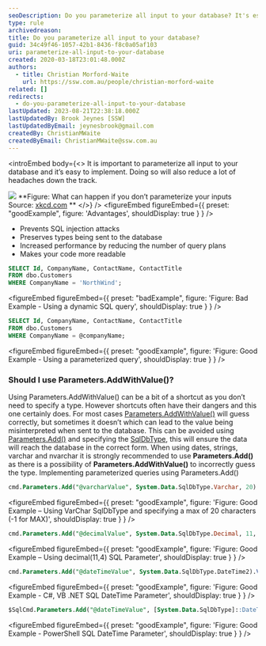 ```yaml
---
seoDescription: Do you parameterize all input to your database? It's essential to safeguard against SQL injection attacks and improve query performance by reducing the number of query plans.
type: rule
archivedreason:
title: Do you parameterize all input to your database?
guid: 34c49f46-1057-42b1-8436-f8c0a05af103
uri: parameterize-all-input-to-your-database
created: 2020-03-18T23:01:48.000Z
authors:
  - title: Christian Morford-Waite
    url: https://ssw.com.au/people/christian-morford-waite
related: []
redirects:
  - do-you-parameterize-all-input-to-your-database
lastUpdated: 2023-08-21T22:38:18.000Z
lastUpdatedBy: Brook Jeynes [SSW]
lastUpdatedByEmail: jeynesbrook@gmail.com
createdBy: ChristianMWaite
createdByEmail: ChristianMWaite@ssw.com.au
---
```


<introEmbed
  body={<>
It is important to parameterize all input to your database and it’s easy to implement.
Doing so will also reduce a lot of headaches down the track.

![](/uploads/rules/parameterize-all-input-to-your-database/ParameterizeSqlInputsXKCD.png) **Figure: What can happen if you don’t parameterize your inputs
Source: [xkcd.com](https://xkcd.com/327/)
**
  </>}
/>
<figureEmbed figureEmbed={{
  preset: "goodExample",
  figure: 'Advantages',
  shouldDisplay: true
} } />


* Prevents SQL injection attacks
* Preserves types being sent to the database
* Increased performance by reducing the number of query plans
* Makes your code more readable

```sql
SELECT Id, CompanyName, ContactName, ContactTitle
FROM dbo.Customers
WHERE CompanyName = 'NorthWind';
```

<figureEmbed figureEmbed={{
  preset: "badExample",
  figure: 'Figure: Bad Example - Using a dynamic SQL query',
  shouldDisplay: true
} } />


```sql
SELECT Id, CompanyName, ContactName, ContactTitle
FROM dbo.Customers
WHERE CompanyName = @companyName;
```

<figureEmbed figureEmbed={{
  preset: "goodExample",
  figure: 'Figure: Good Example - Using a parameterized query',
  shouldDisplay: true
} } />


### Should I use Parameters.AddWithValue()?

Using Parameters.AddWithValue() can be a bit of a shortcut as you don’t need to specify a type. However shortcuts often have their dangers and this one certainly does.
For most cases [Parameters.AddWithValue()](https://docs.microsoft.com/en-us/dotnet/api/system.data.sqlclient.sqlparametercollection.addwithvalue?view=netframework-4.8&WT.mc_id=DP-MVP-33518) will guess correctly, but sometimes it doesn’t which can lead to the value being misinterpreted when sent to the database. This can be avoided using [Parameters.Add()](https://docs.microsoft.com/en-us/dotnet/api/system.data.sqlclient.sqlparametercollection.add?view=netframework-4.8&WT.mc_id=DP-MVP-33518) and specifying the [SqlDbType](https://docs.microsoft.com/en-us/dotnet/api/system.data.sqldbtype?view=netframework-4.8&WT.mc_id=DP-MVP-33518), this will ensure the data will reach the database in the correct form.
When using dates, strings, varchar and nvarchar it is strongly recommended to use **Parameters.Add()** as there is a possibility of **Parameters.AddWithValue()** to incorrectly guess the type.
Implementing parameterized queries using Parameters.Add()

```sql
cmd.Parameters.Add("@varcharValue", System.Data.SqlDbType.Varchar, 20).Value = “Text”;
```

<figureEmbed figureEmbed={{
  preset: "goodExample",
  figure: 'Figure: Good Example – Using VarChar SqlDbType and specifying a max of 20 characters (-1 for MAX)',
  shouldDisplay: true
} } />


```sql
cmd.Parameters.Add("@decimalValue", System.Data.SqlDbType.Decimal, 11, 4).Value = decimalValue;
```

<figureEmbed figureEmbed={{
  preset: "goodExample",
  figure: 'Figure: Good Example – Using decimal(11,4) SQL Parameter',
  shouldDisplay: true
} } />


```sql
cmd.Parameters.Add("@dateTimeValue", System.Data.SqlDbType.DateTime2).Value = DateTime.UtcNow;
```

<figureEmbed figureEmbed={{
  preset: "goodExample",
  figure: 'Figure: Good Example - C#, VB .NET SQL DateTime Parameter',
  shouldDisplay: true
} } />


```sql
$SqlCmd.Parameters.Add("@dateTimeValue", [System.Data.SqlDbType]::DateTime2).Value = $dateTime2Value
```

<figureEmbed figureEmbed={{
  preset: "goodExample",
  figure: 'Figure: Good Example - PowerShell SQL DateTime Parameter',
  shouldDisplay: true
} } />
